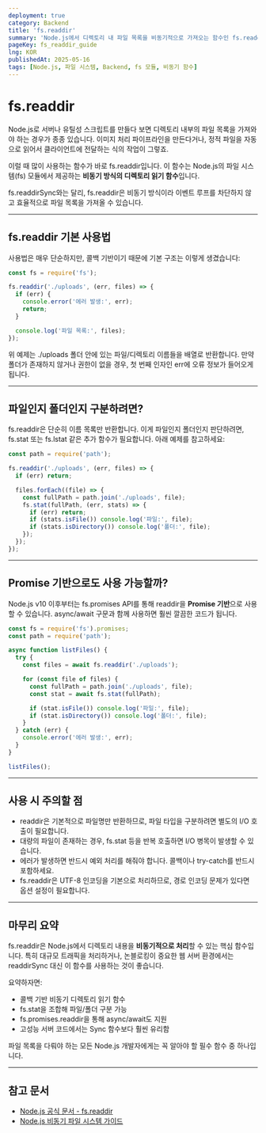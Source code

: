 ```yaml
---
deployment: true  
category: Backend  
title: 'fs.readdir'  
summary: 'Node.js에서 디렉토리 내 파일 목록을 비동기적으로 가져오는 함수인 fs.readdir의 사용법과 실전 활용법을 알아봅니다.'  
pageKey: fs_readdir_guide  
lng: KOR  
publishedAt: 2025-05-16
tags: [Node.js, 파일 시스템, Backend, fs 모듈, 비동기 함수]
---
```


# fs.readdir

Node.js로 서버나 유틸성 스크립트를 만들다 보면 디렉토리 내부의 파일 목록을 가져와야 하는 경우가 종종 있습니다. 이미지 처리 파이프라인을 만든다거나, 정적 파일을 자동으로 읽어서 클라이언트에 전달하는 식의 작업이 그렇죠.



이럴 때 많이 사용하는 함수가 바로 <codeline>fs.readdir</codeline>입니다. 이 함수는 Node.js의 파일 시스템(<codeline>fs</codeline>) 모듈에서 제공하는 **비동기 방식의 디렉토리 읽기 함수**입니다.



<codeline>fs.readdirSync</codeline>와는 달리, <codeline>fs.readdir</codeline>은 비동기 방식이라 이벤트 루프를 차단하지 않고 효율적으로 파일 목록을 가져올 수 있습니다.

---

## fs.readdir 기본 사용법

사용법은 매우 단순하지만, 콜백 기반이기 때문에 기본 구조는 이렇게 생겼습니다:

```javascript title="fs-readdir" showLineNumbers
const fs = require('fs');

fs.readdir('./uploads', (err, files) => {
  if (err) {
    console.error('에러 발생:', err);
    return;
  }

  console.log('파일 목록:', files);
});
```

위 예제는 <codeline>./uploads</codeline> 폴더 안에 있는 파일/디렉토리 이름들을 배열로 반환합니다. 만약 폴더가 존재하지 않거나 권한이 없을 경우, 첫 번째 인자인 <codeline>err</codeline>에 오류 정보가 들어오게 됩니다.

---

## 파일인지 폴더인지 구분하려면?

 <codeline>fs.readdir</codeline>은 단순히 이름 목록만 반환합니다. 이게 파일인지 폴더인지 판단하려면, <codeline>fs.stat</codeline> 또는 <codeline>fs.lstat</codeline> 같은 추가 함수가 필요합니다. 아래 예제를 참고하세요:

```javascript title="fs-readdir" showLineNumbers
const path = require('path');

fs.readdir('./uploads', (err, files) => {
  if (err) return;

  files.forEach((file) => {
    const fullPath = path.join('./uploads', file);
    fs.stat(fullPath, (err, stats) => {
      if (err) return;
      if (stats.isFile()) console.log('파일:', file);
      if (stats.isDirectory()) console.log('폴더:', file);
    });
  });
});
```

---

## Promise 기반으로도 사용 가능할까?

Node.js v10 이후부터는 <codeline>fs.promises</codeline> API를 통해 <codeline>readdir</codeline>을 **Promise 기반**으로 사용할 수 있습니다. <codeline>async/await</codeline> 구문과 함께 사용하면 훨씬 깔끔한 코드가 됩니다.

```javascript title="fs-readdir" showLineNumbers
const fs = require('fs').promises;
const path = require('path');

async function listFiles() {
  try {
    const files = await fs.readdir('./uploads');

    for (const file of files) {
      const fullPath = path.join('./uploads', file);
      const stat = await fs.stat(fullPath);

      if (stat.isFile()) console.log('파일:', file);
      if (stat.isDirectory()) console.log('폴더:', file);
    }
  } catch (err) {
    console.error('에러 발생:', err);
  }
}

listFiles();
```

---

## 사용 시 주의할 점

- <codeline>readdir</codeline>은 기본적으로 파일명만 반환하므로, 파일 타입을 구분하려면 별도의 I/O 호출이 필요합니다.
- 대량의 파일이 존재하는 경우, <codeline>fs.stat</codeline> 등을 반복 호출하면 I/O 병목이 발생할 수 있습니다.
- 에러가 발생하면 반드시 예외 처리를 해줘야 합니다. 콜백이나 <codeline>try-catch</codeline>를 반드시 포함하세요.
- <codeline>fs.readdir</codeline>은 UTF-8 인코딩을 기본으로 처리하므로, 경로 인코딩 문제가 있다면 옵션 설정이 필요합니다.

---

## 마무리 요약

<codeline>fs.readdir</codeline>은 Node.js에서 디렉토리 내용을 **비동기적으로 처리**할 수 있는 핵심 함수입니다. 특히 대규모 트래픽을 처리하거나, 논블로킹이 중요한 웹 서버 환경에서는 <codeline>readdirSync</codeline> 대신 이 함수를 사용하는 것이 좋습니다.

요약하자면:

- 콜백 기반 비동기 디렉토리 읽기 함수
- <codeline>fs.stat</codeline>을 조합해 파일/폴더 구분 가능
- <codeline>fs.promises.readdir</codeline>을 통해 <codeline>async/await</codeline>도 지원
- 고성능 서버 코드에서는 Sync 함수보다 훨씬 유리함

파일 목록을 다뤄야 하는 모든 Node.js 개발자에게는 꼭 알아야 할 필수 함수 중 하나입니다.

---

## 참고 문서

- [Node.js 공식 문서 - fs.readdir](https://nodejs.org/api/fs.html#fs_fs_readdir_path_options_callback)
- [Node.js 비동기 파일 시스템 가이드](https://nodejs.org/api/fs.html)


